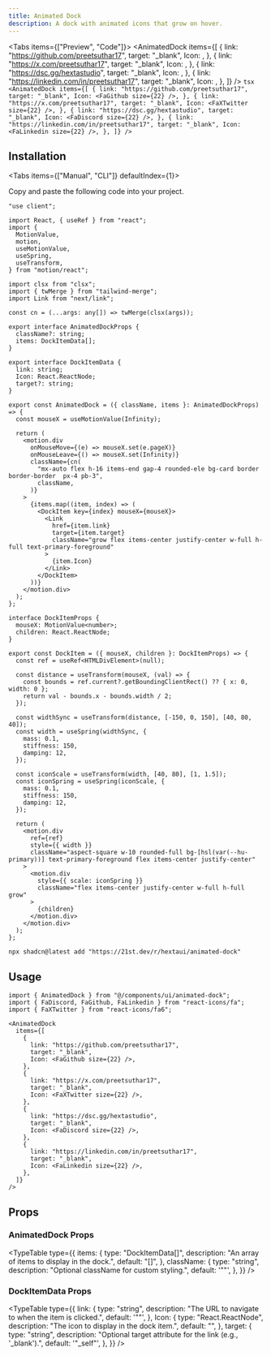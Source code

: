 ```yaml
---
title: Animated Dock
description: A dock with animated icons that grow on hover.
---
```






<Tabs items={["Preview", "Code"]}>
  <Tab value="Preview">
    <PreviewContainer>
      <AnimatedDock
        items={[
          {
            link: "https://github.com/preetsuthar17",
            target: "_blank",
            Icon: <FaGithub size={22} />,
          },
          {
            link: "https://x.com/preetsuthar17",
            target: "_blank",
            Icon: <FaXTwitter size={22} />,
          },
          {
            link: "https://dsc.gg/hextastudio",
            target: "_blank",
            Icon: <FaDiscord size={22} />,
          },
          {
            link: "https://linkedin.com/in/preetsuthar17",
            target: "_blank",
            Icon: <FaLinkedin size={22} />,
          },
        ]}
      />
    </PreviewContainer>
  </Tab>
  <Tab value="Code">
    ```tsx
    <AnimatedDock
      items={[
        {
          link: "https://github.com/preetsuthar17",
          target: "_blank",
          Icon: <FaGithub size={22} />,
        },
        {
          link: "https://x.com/preetsuthar17",
          target: "_blank",
          Icon: <FaXTwitter size={22} />,
        },
        {
          link: "https://dsc.gg/hextastudio",
          target: "_blank",
          Icon: <FaDiscord size={22} />,
        },
        {
          link: "https://linkedin.com/in/preetsuthar17",
          target: "_blank",
          Icon: <FaLinkedin size={22} />,
        },
      ]}
    />
    ```
  </Tab>
</Tabs>

## Installation

<Tabs items={["Manual", "CLI"]} defaultIndex={1}>
<Tab value="Manual">

Copy and paste the following code into your project.

```tsx title="components/ui/animated-dock.tsx"
"use client";

import React, { useRef } from "react";
import {
  MotionValue,
  motion,
  useMotionValue,
  useSpring,
  useTransform,
} from "motion/react";

import clsx from "clsx";
import { twMerge } from "tailwind-merge";
import Link from "next/link";

const cn = (...args: any[]) => twMerge(clsx(args));

export interface AnimatedDockProps {
  className?: string;
  items: DockItemData[];
}

export interface DockItemData {
  link: string;
  Icon: React.ReactNode;
  target?: string;
}

export const AnimatedDock = ({ className, items }: AnimatedDockProps) => {
  const mouseX = useMotionValue(Infinity);

  return (
    <motion.div
      onMouseMove={(e) => mouseX.set(e.pageX)}
      onMouseLeave={() => mouseX.set(Infinity)}
      className={cn(
        "mx-auto flex h-16 items-end gap-4 rounded-ele bg-card border border-border  px-4 pb-3",
        className,
      )}
    >
      {items.map((item, index) => (
        <DockItem key={index} mouseX={mouseX}>
          <Link
            href={item.link}
            target={item.target}
            className="grow flex items-center justify-center w-full h-full text-primary-foreground"
          >
            {item.Icon}
          </Link>
        </DockItem>
      ))}
    </motion.div>
  );
};

interface DockItemProps {
  mouseX: MotionValue<number>;
  children: React.ReactNode;
}

export const DockItem = ({ mouseX, children }: DockItemProps) => {
  const ref = useRef<HTMLDivElement>(null);

  const distance = useTransform(mouseX, (val) => {
    const bounds = ref.current?.getBoundingClientRect() ?? { x: 0, width: 0 };
    return val - bounds.x - bounds.width / 2;
  });

  const widthSync = useTransform(distance, [-150, 0, 150], [40, 80, 40]);
  const width = useSpring(widthSync, {
    mass: 0.1,
    stiffness: 150,
    damping: 12,
  });

  const iconScale = useTransform(width, [40, 80], [1, 1.5]);
  const iconSpring = useSpring(iconScale, {
    mass: 0.1,
    stiffness: 150,
    damping: 12,
  });

  return (
    <motion.div
      ref={ref}
      style={{ width }}
      className="aspect-square w-10 rounded-full bg-[hsl(var(--hu-primary))] text-primary-foreground flex items-center justify-center"
    >
      <motion.div
        style={{ scale: iconSpring }}
        className="flex items-center justify-center w-full h-full grow"
      >
        {children}
      </motion.div>
    </motion.div>
  );
};
```

</Tab>
<Tab value="CLI">

```package-install
npx shadcn@latest add "https://21st.dev/r/hextaui/animated-dock"
```

</Tab>
</Tabs>

## Usage

```tsx
import { AnimatedDock } from "@/components/ui/animated-dock";
import { FaDiscord, FaGithub, FaLinkedin } from "react-icons/fa";
import { FaXTwitter } from "react-icons/fa6";
```

```tsx
<AnimatedDock
  items={[
    {
      link: "https://github.com/preetsuthar17",
      target: "_blank",
      Icon: <FaGithub size={22} />,
    },
    {
      link: "https://x.com/preetsuthar17",
      target: "_blank",
      Icon: <FaXTwitter size={22} />,
    },
    {
      link: "https://dsc.gg/hextastudio",
      target: "_blank",
      Icon: <FaDiscord size={22} />,
    },
    {
      link: "https://linkedin.com/in/preetsuthar17",
      target: "_blank",
      Icon: <FaLinkedin size={22} />,
    },
  ]}
/>
```

## Props

### AnimatedDock Props

<TypeTable
  type={{
    items: {
      type: "DockItemData[]",
      description: "An array of items to display in the dock.",
      default: "[]",
    },
    className: {
      type: "string",
      description: "Optional className for custom styling.",
      default: '""',
    },
  }}
/>

### DockItemData Props

<TypeTable
  type={{
    link: {
      type: "string",
      description: "The URL to navigate to when the item is clicked.",
      default: '""',
    },
    Icon: {
      type: "React.ReactNode",
      description: "The icon to display in the dock item.",
      default: "<FaGithub size={22} />",
    },
    target: {
      type: "string",
      description: "Optional target attribute for the link (e.g., '_blank').",
      default: '"_self"',
    },
  }}
/>
